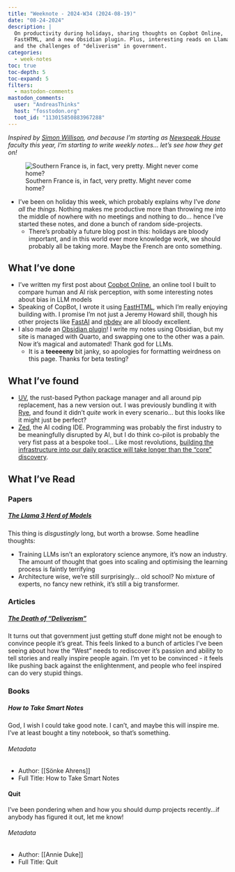 ```yaml
---
title: "Weeknote - 2024-W34 (2024-08-19)"
date: "08-24-2024"
description: |
  On productivity during holidays, sharing thoughts on Copbot Online, 
  FastHTML, and a new Obsidian plugin. Plus, interesting reads on Llama 3 models 
  and the challenges of "deliverism" in government.
categories:
  - week-notes
toc: true
toc-depth: 5
toc-expand: 5
filters:
  - mastodon-comments
mastodon_comments:
  user: "AndreasThinks"
  host: "fosstodon.org"
  toot_id: "113015850883967288"
---
```


*Inspired by [Simon Willison](https://simonwillison.net/), and because I'm starting as [Newspeak House](https://newspeak.house/) faculty this year, I'm starting to write weekly notes... let's see how they get on! *

![Southern France is, in fact, very pretty. Might never come home?](assets/france.jpg){.column-page}

- I've been on holiday this week, which probably explains why I've *done all the things*. Nothing makes me productive more than throwing me into the middle of nowhere with no meetings and nothing to do... hence I've started these notes, and done a bunch of random side-projects. 
	- There's probably a future blog post in this: holidays are bloody important, and in this world ever more knowledge work, we should probably all be taking more. Maybe the French are onto something.

## What I've done
- I've written my first post about [Copbot Online](https://andreasthinks.me/posts/copbot_online/), an online tool I built to compare human and AI risk perception, with some interesting notes about bias in LLM models
- Speaking of CopBot, I wrote it using [FastHTML](https://www.fastht.ml/), which I'm really enjoying building with.  I promise I'm not just a Jeremy Howard shill, though his other projects like [FastAI](https://www.fast.ai/) and [nbdev](https://nbdev.fast.ai/) are all bloody excellent. 
- I also made an [Obsidian plugin](https://github.com/AndreasThinks/obsidian-to-quarto-exporter)! I write my notes using Obsidian, but my site is managed with Quarto, and swapping one to the other was a pain.  Now it's magical and automated!  Thank god for LLMs.
	- It is a **teeeeeny** bit janky, so apologies for formatting weirdness on this page.  Thanks for beta testing?  

## What I've found
- [UV](https://astral.sh/blog/uv-unified-python-packaging), the rust-based Python package manager and all around pip replacement, has a new version out. I was previously bundling it with [Rye](https://rye.astral.sh/), and found it didn't *quite* work in every scenario... but this looks like it might just be perfect?  
- [Zed](https://zed.dev/), the AI coding IDE. Programming was probably the first industry to be meaningfully disrupted by AI, but I do think co-pilot is probably the very fist pass at a bespoke tool... Like most revolutions, [building the infrastructure into our daily practice will take longer than the "core" discovery](https://timharford.com/books/50things/). 

## What I've Read

### Papers

##### [The Llama 3 Herd of Models](https://z-p3-scontent.flhr14-1.fna.fbcdn.net/v/t39.2365-6/453304228_1160109801904614_7143520450792086005_n.pdf?_nc_cat=108&ccb=1-7&_nc_sid=3c67a6&_nc_ohc=PC3CtquZIecQ7kNvgEzK9MK&_nc_ht=z-p3-scontent.flhr14-1.fna&oh=00_AYAzFdyi-cVu0F4p-JbrBQNQ-xItLFB39dYOyeGeUgsxqw&oe=66B7A547)

This thing is *disgustingly* long, but worth a browse. Some headline thoughts:

- Training LLMs isn't an exploratory science anymore, it's now an industry. The amount of thought that goes into scaling and optimising the learning process is faintly terrifying
- Architecture wise, we're still surprisingly... old school?  No mixture of experts, no fancy new rethink, it's still a big transformer.

### Articles

##### [The Death of “Deliverism”](https://democracyjournal.org/arguments/the-death-of-deliverism/)
It turns out that government just getting stuff done might not be enough to convince people it's great. This feels linked to a bunch of articles I've been seeing about how the "West" needs to rediscover it's passion and ability to tell stories and really inspire people again. I'm yet to be convinced - it feels like pushing back against the enlightenment, and people who feel  inspired can do very stupid things.


### Books

##### How to Take Smart Notes
God, I wish I could take good note. I can't, and maybe this will inspire me. I've at least bought a tiny notebook, so that's something.

###### Metadata
- Author: [[Sönke Ahrens]]
- Full Title: How to Take Smart Notes

#### Quit
I've been pondering when and how you should dump projects recently...if anybody has figured it out, let me know!

###### Metadata
- Author: [[Annie Duke]]
- Full Title: Quit

